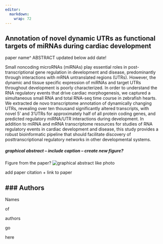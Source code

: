 ```yaml
---
editor: 
  markdown: 
    wrap: 72
---
```


## Annotation of novel dynamic UTRs as functional targets of miRNAs during cardiac development
paper name^ 
ABSTRACT updated below
add date!

Small noncoding microRNAs (miRNAs) play essential roles in
post-transcriptional gene regulation in development and disease,
predominantly through interactions with mRNA untranslated regions
(UTRs). However, the dynamic and tissue specific expression of miRNAs
and target UTRs throughout development is poorly characterized. In order
to understand the RNA regulatory events that drive cardiac
morphogenesis, we captured a simultaneous small RNA and total RNA-seq
time course in zebrafish hearts. We extracted de novo transcriptome
annotation of dynamically changing UTRs, revealing over ten thousand
significantly altered transcripts, with novel 5' and 3'UTRs for
approximately half of all protein coding genes, and predicted regulatory
miRNA/UTR interactions during development. In addition to miRNA and mRNA
transcriptome resources for studies of RNA regulatory events in cardiac
development and disease, this study provides a robust bioinformatic
pipeline that should facilitate discovery of posttranscriptional
regulatory networks in other developmental systems.


##### graphical abstract -- include caption -- create new figure?

Figure from the paper? 
![graphical abstract like photo](/images/fig6B.png)

add paper citation + link to paper

### Authors
---

Names

of 

authors

go

here 
